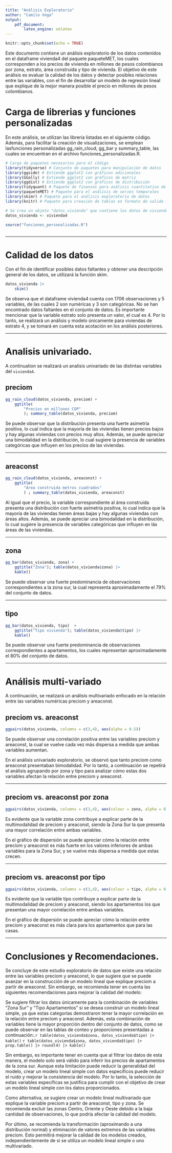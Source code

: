 ```yaml
---
title: "Análisis Exploratorio"
author: "Camilo Vega"
output: 
    pdf_document:
        latex_engine: xelatex
---
```


```r
knitr::opts_chunk$set(echo = TRUE)
```

Este documento contiene un análisis exploratorio de los datos contenidos en el dataframe vivienda4 del paquete paqueteMET, los cuales corresponden a los precios de vivienda en millones de pesos colombianos por zona, estrato, área construida y tipo de vivienda. El objetivo de este análisis es evaluar la calidad de los datos y detectar posibles relaciones entre las variables, con el fin de desarrollar un modelo de regresión lineal que explique de la mejor manera posible el precio en millones de pesos colombianos.

# Carga de librerias y funciones personalizadas

En este análisis, se utilizan las librería listadas en el siguiente código. Además, para facilitar la creación de visualizaciones, se emplean lasfunciones personalizadas gg_rain_cloud, gg_bar y summary_table, las cuales se encuentran en el archivo funciones_personalizadas.R.

```r
# Carga de paquetes necesarios para el código
library(tidyverse) # Conjunto de paquetes para manipulación de datos
library(ggside) # Extiende ggplot2 con gráficos adicionales
library(GGally) # Extiende ggplot2 con gráficos de matriz
library(ggdist) # Extiende ggplot2 con gráficos de distribución
library(tidyquant) # Paquete de finanzas para análisis cuantitativo de datos
library(paqueteMET) # Paquete para el análisis de series temporales
library(skimr) # Paquete para el análisis exploratorio de datos
library(knitr) # Paquete para creación de tablas en formato de salida

# Se crea un objeto "datos_vivienda" que contiene los datos de vivienda4
datos_vivienda <- vivienda4

source("funciones_personalizadas.R")
    
```

----

# Calidad de los datos

Con el fin de identificar posibles datos faltantes y obtener una descripción general de los datos, se utilizará la función skim.

```r
datos_vivienda |> 
    skim()
```

Se observa que el dataframe vivienda4 cuenta con 1706 observaciones y 5 variables, de las cuales 2 son numéricas y 3 son categóricas. No se han encontrado datos faltantes en el conjunto de datos. Es importante mencionar que la variable estrato solo presenta un valor, el cual es 4. Por lo tanto, se realizará un análisis y modelo únicamente para viviendas de estrato 4, y se tomará en cuenta esta acotación en los análisis posteriores.

----

# Analisis univariado.

A continuation se realizará un analisis univariado de las distintas variables del `vivienda4`.

## preciom


```r

gg_rain_cloud(datos_vivienda, preciom) +
    ggtitle(
        "Precios en millones COP"
        ); summary_table(datos_vivienda, preciom)
```

Se puede observar que la distribución presenta una fuerte asimetría positiva, lo cual indica que la mayoría de las viviendas tienen precios bajos y hay algunas viviendas con precios muy altos. Además, se puede apreciar una bimodalidad en la distribución, lo cual sugiere la presencia de variables categóricas que influyen en los precios de las viviendas.

----

## areaconst

```r
gg_rain_cloud(datos_vivienda, areaconst) +
    ggtitle(
        "Área construida metros cuadrados"
        ) ; summary_table(datos_vivienda, areaconst)

```


Al igual que el precio, la variable correspondiente al área construida presenta una distribución con fuerte asimetría positiva, lo cual indica que la mayoría de las viviendas tienen áreas bajas y hay algunas viviendas con áreas altos. Además, se puede apreciar una bimodalidad en la distribución, lo cual sugiere la presencia de variables categóricas que influyen en lás áreas de las viviendas.

----

## zona

```r
gg_bar(datos_vivienda, zona) +
    ggtitle("Zona"); table(datos_vivienda$zona) |> 
    kable()
```
Se puede observar una fuerte predominancia de observaciones correspondientes a la zona sur, la cual representa aproximadamente el 79% del conjunto de datos.

----

## tipo


```r
gg_bar(datos_vivienda, tipo)  +
    ggtitle("Tipo vivienda"); table(datos_vivienda$tipo) |> 
    kable()
```

Se puede observar una fuerte predominancia de observaciones correspondientes a apartamentos, los cuales representan aproximadamente el 80% del conjunto de datos.

----

# Análisis multi-variado

A continuación, se realizará un análisis multivariado enfocado en la relación entre las variables numéricas preciom y areaconst.

## preciom vs. areaconst

```r
ggpairs(datos_vivienda, columns = c(3,4), aes(alpha = 0.5)) 
```

Se puede observar una correlación positiva entre las variables preciom y areaconst, la cual se vuelve cada vez más dispersa a medida que ambas variables aumentan.

En el análisis univariado exploratorio, se observó que tanto preciom como areaconst presentaban bimodalidad. Por lo tanto, a continuación se repetirá el análisis agrupando por zona y tipo para analizar cómo estas dos variables afectan la relación entre preciom y areaconst.

----

## preciom vs. areaconst por zona

```r
ggpairs(datos_vivienda, columns = c(3,4), aes(colour = zona, alpha = 0.5)) 
```

Es evidente que la variable zona contribuye a explicar parte de la multimodalidad de preciom y areaconst, siendo la Zona Sur la que presenta una mayor correlación entre ambas variables.

En el gráfico de dispersión se puede apreciar cómo la relación entre preciom y areaconst es más fuerte en los valores inferiores de ambas variables para la Zona Sur, y se vuelve más dispersa a medida que estas crecen.

----

## preciom vs. areaconst por tipo


```r
ggpairs(datos_vivienda, columns = c(3,4), aes(colour = tipo, alpha = 0.7)) 
```

Es evidente que la variable tipo contribuye a explicar parte de la multimodalidad de preciom y areaconst, siendo los apartamentos los que presentan una mayor correlación entre ambas variables.

En el gráfico de dispersión se puede apreciar cómo la relación entre preciom y areaconst es más clara para los apartamentos que para las casas.

----

# Conclusiones y Recomendaciones.

Se concluye de este estudio exploratorio de datos que existe una relación entre las variables preciom y areaconst, lo que sugiere que se puede avanzar en la construcción de un modelo lineal que explique preciom a partir de areaconst. Sin embargo, se recomienda tener en cuenta las siguientes recomendaciones para mejorar la calidad del modelo:

Se sugiere filtrar los datos únicamente para la combinación de variables "Zona Sur" y "Tipo Apartamentos" si se desea construir un modelo lineal simple, ya que estas categorías demostraron tener la mayor correlación en la relación entre preciom y areaconst. Además, esta combinación de variables tiene la mayor proporción dentro del conjunto de datos, como se puede observar en las tablas de conteo y proporciones presentadas a continuación:.`r table(datos_vivienda$zona, datos_vivienda$tipo) |> kable()` `r table(datos_vivienda$zona, datos_vivienda$tipo) |> prop.table() |> round(4) |> kable()`

Sin embargo, es importante tener en cuenta que al filtrar los datos de esta manera, el modelo solo será válido para inferir los precios de apartamentos de la zona sur. Aunque esta limitación puede reducir la generalidad del modelo, crear un modelo lineal simple con datos específicos puede reducir el ruido y mejorar la consistencia del modelo. Por lo tanto, la selección de estas variables específicas se justifica para cumplir con el objetivo de crear un modelo lineal simple con los datos proporcionados.

Como alternativa, se sugiere crear un modelo lineal multivariado que explique la variable preciom a partir de areaconst, tipo y zona. Se recomienda excluir las zonas Centro, Oriente y Oeste debido a la baja cantidad de observaciones, lo que podría afectar la calidad del modelo.

Por último, se recomienda la transformación (aproximando a una distribución normal) y eliminación de valores extremos de las variables preciom. Esto permitirá mejorar la calidad de los modelos creados, independientemente de si se utiliza un modelo lineal simple o uno multivariado.


